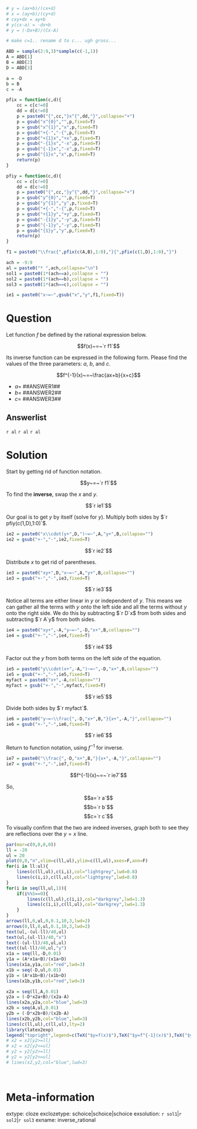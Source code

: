 ```r
# y = (ax+b)/(cx+d)
# x = (ay+b)/(cy+d)
# cxy+dx = ay+b
# y(cx-a) = -dx+b
# y = (-Dx+B)/(Cx-A)

# make c=1.. rename d to c... ugh gross...

ABD = sample(2:9,3)*sample(c(-1,1))
A = ABD[1]
B = ABD[2]
D = ABD[3]

a = -D
b = B
c = -A

pfix = function(c,d){
    cc = c[c!=0]
    dd = d[c!=0]
    p = paste0("{",cc,"}x^{",dd,"}",collapse="+")
    p = gsub("x^{0}","",p,fixed=T)
    p = gsub("x^{1}","x",p,fixed=T)
    p = gsub("+{-","-{",p,fixed=T)
    p = gsub("+{1}x","+x",p,fixed=T)
    p = gsub("-{1}x","-x",p,fixed=T)
    p = gsub("{-1}x","-x",p,fixed=T)
    p = gsub("{1}x","x",p,fixed=T)
    return(p)
}

pfiy = function(c,d){
    cc = c[c!=0]
    dd = d[c!=0]
    p = paste0("{",cc,"}y^{",dd,"}",collapse="+")
    p = gsub("y^{0}","",p,fixed=T)
    p = gsub("y^{1}","y",p,fixed=T)
    p = gsub("+{-","-{",p,fixed=T)
    p = gsub("+{1}y","+y",p,fixed=T)
    p = gsub("-{1}y","-y",p,fixed=T)
    p = gsub("{-1}y","-y",p,fixed=T)
    p = gsub("{1}y","y",p,fixed=T)
    return(p)
}

f1 = paste0("\\frac{",pfix(c(A,B),1:0),"}{",pfix(c(1,D),1:0),"}")

ach = -9:9
al = paste0("* ",ach,collapse="\n")
sol1 = paste0(1*(ach==a),collapse = "")
sol2 = paste0(1*(ach==b),collapse = "")
sol3 = paste0(1*(ach==c),collapse = "")

ie1 = paste0("x~=~",gsub("x","y",f1,fixed=T))

```

Question
========

Let function $f$ be defined by the rational expression below.

$$f(x)~=~`r f1`$$

Its inverse function can be expressed in the following form. Please find the values of the three parameters: $a$, $b$, and $c$.

$$f^{-1}(x)~=~\frac{ax+b}{x+c}$$

* $a=$ ##ANSWER1##
* $b=$ ##ANSWER2##
* $c=$ ##ANSWER3##

Answerlist
--------

`r al`
`r al`
`r al`

Solution
========

Start by getting rid of function notation.

$$y~=~`r f1`$$

To find the **inverse**, swap the $x$ and $y$.

$$`r ie1`$$

Our goal is to get $y$ by itself (solve for $y$). Multiply both sides by $`r pfiy(c(1,D),1:0)`$.

```r
ie2 = paste0("x\\cdot(y+",D,")~=~",A,"y+",B,collapse="")
ie2 = gsub("+-","-",ie2,fixed=T)
```

$$`r ie2`$$

Distribute $x$ to get rid of parentheses.

```r
ie3 = paste0("xy+",D,"x~=~",A,"y+",B,collapse="")
ie3 = gsub("+-","-",ie3,fixed=T)
```

$$`r ie3`$$

Notice all terms are either linear in $y$ or independent of $y$. This means we can gather all the terms with $y$ onto the left side and all the terms without $y$ onto the right side. We do this by subtracting $`r D`x$ from both sides and subtracting $`r A`y$ from both sides.

```r
ie4 = paste0("xy+",-A,"y~=~",-D,"x+",B,collapse="")
ie4 = gsub("+-","-",ie4,fixed=T)
```

$$`r ie4`$$

Factor out the $y$ from both terms on the left side of the equation.

```r
ie5 = paste0("y\\cdot(x+",-A,")~=~",-D,"x+",B,collapse="")
ie5 = gsub("+-","-",ie5,fixed=T)
myfact = paste0("x+",-A,collapse="")
myfact = gsub("+-","-",myfact,fixed=T)
```

$$`r ie5`$$

Divide both sides by $`r myfact`$.

```r
ie6 = paste0("y~=~\\frac{",-D,"x+",B,"}{x+",-A,"}",collapse="")
ie6 = gsub("+-","-",ie6,fixed=T)
```

$$`r ie6`$$

Return to function notation, using $f^{-1}$ for inverse.

```r
ie7 = paste0("\\frac{",-D,"x+",B,"}{x+",-A,"}",collapse="")
ie7 = gsub("+-","-",ie7,fixed=T)
```

$$f^{-1}(x)~=~`r ie7`$$

So,

$$a=`r a`$$
$$b=`r b`$$
$$c=`r c`$$

To visually confirm that the two are indeed inverses, graph both to see they are reflections over the $y=x$ line.

```r
par(mar=c(0,0,0,0))
ll = -20
ul = 20
plot(0,0,"n",xlim=c(ll,ul),ylim=c(ll,ul),axes=F,ann=F)
for(i in ll:ul){
    lines(c(ll,ul),c(i,i),col="lightgrey",lwd=0.8)
    lines(c(i,i),c(ll,ul),col="lightgrey",lwd=0.8)
}
for(i in seq(ll,ul,1)){
    if(i%%5==0){
        lines(c(ll,ul),c(i,i),col="darkgrey",lwd=1.3)
        lines(c(i,i),c(ll,ul),col="darkgrey",lwd=1.3)
    }
}
arrows(ll,0,ul,0,0.1,10,3,lwd=2)
arrows(0,ll,0,ul,0.1,10,3,lwd=2)
text(ul,-(ul-ll)/40,ul)
text(ul,(ul-ll)/40,"x")
text(-(ul-ll)/40,ul,ul)
text((ul-ll)/40,ul,"y")
x1a = seq(ll,-D,0.01)
y1a = (A*x1a+B)/(x1a+D)
lines(x1a,y1a,col="red",lwd=3)
x1b = seq(-D,ul,0.01)
y1b = (A*x1b+B)/(x1b+D)
lines(x1b,y1b,col="red",lwd=3)

x2a = seq(ll,A,0.01)
y2a = (-D*x2a+B)/(x2a-A)
lines(x2a,y2a,col="blue",lwd=3)
x2b = seq(A,ul,0.01)
y2b = (-D*x2b+B)/(x2b-A)
lines(x2b,y2b,col="blue",lwd=3)
lines(c(ll,ul),c(ll,ul),lty=2)
library(latex2exp)
legend("topright",legend=c(TeX("$y=f(x)$"),TeX("$y=f^{-1}(x)$"),TeX("$y=x$")),col = c("red","blue","black"),lwd=c(3,3,1),lty=c(1,1,2))
# x2 = x2[y2>=ll]
# x2 = x2[y2<=ul]
# y2 = y2[y2>=ll]
# y2 = y2[y2<=ul]
# lines(x2,y2,col="blue",lwd=3)
```
\


Meta-information
============
extype: cloze
exclozetype: schoice|schoice|schoice
exsolution: `r sol1`|`r sol2`|`r sol3`
exname: inverse_rational